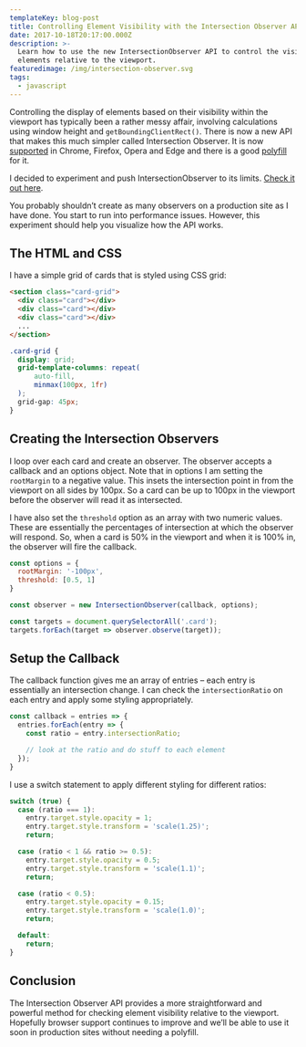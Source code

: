 ```yaml
---
templateKey: blog-post
title: Controlling Element Visibility with the Intersection Observer API
date: 2017-10-18T20:17:00.000Z
description: >-
  Learn how to use the new IntersectionObserver API to control the visibility of
  elements relative to the viewport.
featuredimage: /img/intersection-observer.svg
tags:
  - javascript
---
```

Controlling the display of elements based on their visibility within the viewport has typically been a rather messy affair, involving calculations using window height and `getBoundingClientRect()`. There is now a new API that makes this much simpler called Intersection Observer. It is now [supported](https://caniuse.com/#feat=intersectionobserver) in Chrome, Firefox, Opera and Edge and there is a good [polyfill](https://github.com/w3c/IntersectionObserver/tree/gh-pages/polyfill) for it.

I decided to experiment and push IntersectionObserver to its limits. [Check it out here](https://codepen.io/jonathanharrell/pen/mzyBXW).

<Note type="info">
    You probably shouldn’t create as many observers on a production site as I have done. You start to run into performance issues. However, this experiment should help you visualize how the API works.
</Note>

## The HTML and CSS

I have a simple grid of cards that is styled using CSS grid:

```html
<section class="card-grid">
  <div class="card"></div>
  <div class="card"></div>
  <div class="card"></div>
  ...
</section>
```

```css
.card-grid {
  display: grid;
  grid-template-columns: repeat(
      auto-fill,
      minmax(100px, 1fr)
  );
  grid-gap: 45px;
}
```

## Creating the Intersection Observers

I loop over each card and create an observer. The observer accepts a callback and an options object. Note that in options I am setting the `rootMargin` to a negative value. This insets the intersection point in from the viewport on all sides by 100px. So a card can be up to 100px in the viewport before the observer will read it as intersected.

I have also set the `threshold` option as an array with two numeric values. These are essentially the percentages of intersection at which the observer will respond. So, when a card is 50% in the viewport and when it is 100% in, the observer will fire the callback.

```javascript
const options = {
  rootMargin: '-100px',
  threshold: [0.5, 1]
}
```

```javascript
const observer = new IntersectionObserver(callback, options);

const targets = document.querySelectorAll('.card');
targets.forEach(target => observer.observe(target));
```

## Setup the Callback

The callback function gives me an array of entries – each entry is essentially an intersection change. I can check the `intersectionRatio` on each entry and apply some styling appropriately.

```javascript
const callback = entries => {
  entries.forEach(entry => {
    const ratio = entry.intersectionRatio;

    // look at the ratio and do stuff to each element
  });
}
```

I use a switch statement to apply different styling for different ratios:

```javascript
switch (true) {
  case (ratio === 1):
    entry.target.style.opacity = 1;
    entry.target.style.transform = 'scale(1.25)';
    return;

  case (ratio < 1 && ratio >= 0.5):
    entry.target.style.opacity = 0.5;
    entry.target.style.transform = 'scale(1.1)';
    return;

  case (ratio < 0.5):
    entry.target.style.opacity = 0.15;
    entry.target.style.transform = 'scale(1.0)';
    return;

  default:
    return;
}
```

## Conclusion

The Intersection Observer API provides a more straightforward and powerful method for checking element visibility relative to the viewport. Hopefully browser support continues to improve and we’ll be able to use it soon in production sites without needing a polyfill.

